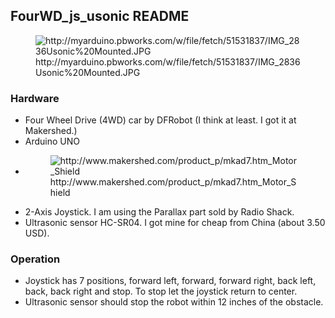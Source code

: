 == FourWD_js_usonic README ==

[[File:http://myarduino.pbworks.com/w/file/fetch/51531837/IMG_2836Usonic%20Mounted.JPG]]

=== Hardware ===
*  Four Wheel Drive (4WD) car by DFRobot (I think at least. I got it at Makershed.)
* Arduino UNO
* [[File:http://www.makershed.com/product_p/mkad7.htm Motor Shield]]
* 2-Axis Joystick. I am using the Parallax part sold by Radio Shack.
* Ultrasonic sensor HC-SR04. I got mine for cheap from China (about 3.50 USD).

=== Operation ===
* Joystick has 7 positions, forward left, forward, forward right, back left, back, back right and stop. To stop let the joystick return to center.
* Ultrasonic sensor should stop the robot within 12 inches of the obstacle.

